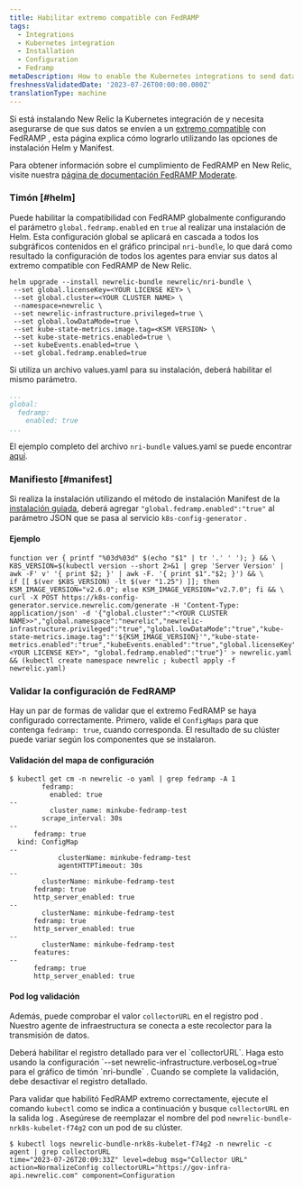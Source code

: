 ```yaml
---
title: Habilitar extremo compatible con FedRAMP
tags:
  - Integrations
  - Kubernetes integration
  - Installation
  - Configuration
  - Fedramp
metaDescription: How to enable the Kubernetes integrations to send data to the New Relic FedRamp-compliant endpoints.
freshnessValidatedDate: '2023-07-26T00:00:00.000Z'
translationType: machine
---
```


Si está instalando New Relic la Kubernetes integración de y necesita asegurarse de que sus datos se envíen a un [extremo compatible](/docs/security/security-privacy/compliance/fedramp-compliant-endpoints/) con FedRAMP , esta página explica cómo lograrlo utilizando las opciones de instalación Helm y Manifest.

Para obtener información sobre el cumplimiento de FedRAMP en New Relic, visite nuestra [página de documentación FedRAMP Moderate](/docs/security/security-privacy/compliance/certificates-standards-regulations/fedramp/).

### Timón [#helm]

Puede habilitar la compatibilidad con FedRAMP globalmente configurando el parámetro `global.fedramp.enabled` en `true` al realizar una instalación de Helm. Esta configuración global se aplicará en cascada a todos los subgráficos contenidos en el gráfico principal `nri-bundle`, lo que dará como resultado la configuración de todos los agentes para enviar sus datos al extremo compatible con FedRAMP de New Relic.

```shell
helm upgrade --install newrelic-bundle newrelic/nri-bundle \
 --set global.licenseKey=<YOUR LICENSE KEY> \
 --set global.cluster=<YOUR CLUSTER NAME> \
 --namespace=newrelic \
 --set newrelic-infrastructure.privileged=true \
 --set global.lowDataMode=true \
 --set kube-state-metrics.image.tag=<KSM VERSION> \
 --set kube-state-metrics.enabled=true \
 --set kubeEvents.enabled=true \
 --set global.fedramp.enabled=true
```

Si utiliza un archivo values.yaml para su instalación, deberá habilitar el mismo parámetro.

```yaml
...
global:
  fedramp:
    enabled: true
...
```

El ejemplo completo del archivo `nri-bundle` values.yaml se puede encontrar [aquí](https://github.com/newrelic/helm-charts/blob/master/charts/nri-bundle/values.yaml).

### Manifiesto [#manifest]

Si realiza la instalación utilizando el método de instalación Manifest de la [instalación guiada](https://one.newrelic.com/nr1-core?account=2498654&state=d1aae74b-0ad6-b0f3-093d-cc89ecf89234), deberá agregar `"global.fedramp.enabled":"true"` al parámetro JSON que se pasa al servicio `k8s-config-generator` .

#### Ejemplo

```shell
function ver { printf "%03d%03d" $(echo "$1" | tr '.' ' '); } && \
K8S_VERSION=$(kubectl version --short 2>&1 | grep 'Server Version' | awk -F' v' '{ print $2; }' | awk -F. '{ print $1"."$2; }') && \
if [[ $(ver $K8S_VERSION) -lt $(ver "1.25") ]]; then KSM_IMAGE_VERSION="v2.6.0"; else KSM_IMAGE_VERSION="v2.7.0"; fi && \
curl -X POST https://k8s-config-generator.service.newrelic.com/generate -H 'Content-Type: application/json' -d '{"global.cluster":"<YOUR CLUSTER NAME>>","global.namespace":"newrelic","newrelic-infrastructure.privileged":"true","global.lowDataMode":"true","kube-state-metrics.image.tag":"'${KSM_IMAGE_VERSION}'","kube-state-metrics.enabled":"true","kubeEvents.enabled":"true","global.licenseKey":"<YOUR LICENSE KEY>", "global.fedramp.enabled":"true"}' > newrelic.yaml && (kubectl create namespace newrelic ; kubectl apply -f newrelic.yaml)
```

### Validar la configuración de FedRAMP

Hay un par de formas de validar que el extremo FedRAMP se haya configurado correctamente. Primero, valide el `ConfigMaps` para que contenga `fedramp: true`, cuando corresponda. El resultado de su clúster puede variar según los componentes que se instalaron.

#### Validación del mapa de configuración

```
$ kubectl get cm -n newrelic -o yaml | grep fedramp -A 1
        fedramp:
          enabled: true
--
          cluster_name: minkube-fedramp-test
        scrape_interval: 30s
--
      fedramp: true
  kind: ConfigMap
--
            clusterName: minkube-fedramp-test
            agentHTTPTimeout: 30s
--
        clusterName: minkube-fedramp-test
      fedramp: true
      http_server_enabled: true
--
        clusterName: minkube-fedramp-test
      fedramp: true
      http_server_enabled: true
--
        clusterName: minkube-fedramp-test
      features:
--
      fedramp: true
      http_server_enabled: true
```

#### Pod log validación

Además, puede comprobar el valor `collectorURL` en el registro pod . Nuestro agente de infraestructura se conecta a este recolector para la transmisión de datos.

<Callout title="Registro DETALLADO REQUERIDO">
  Deberá habilitar el registro detallado para ver el `collectorURL`. Haga esto usando la configuración `--set newrelic-infrastructure.verboseLog=true` para el gráfico de timón `nri-bundle` . Cuando se complete la validación, debe desactivar el registro detallado.
</Callout>

Para validar que habilitó FedRAMP extremo correctamente, ejecute el comando `kubectl` como se indica a continuación y busque `collectorURL` en la salida log . Asegúrese de reemplazar el nombre del pod `newrelic-bundle-nrk8s-kubelet-f74g2` con un pod de su clúster.

```
$ kubectl logs newrelic-bundle-nrk8s-kubelet-f74g2 -n newrelic -c agent | grep collectorURL
time="2023-07-26T20:09:33Z" level=debug msg="Collector URL" action=NormalizeConfig collectorURL="https://gov-infra-api.newrelic.com" component=Configuration
```
